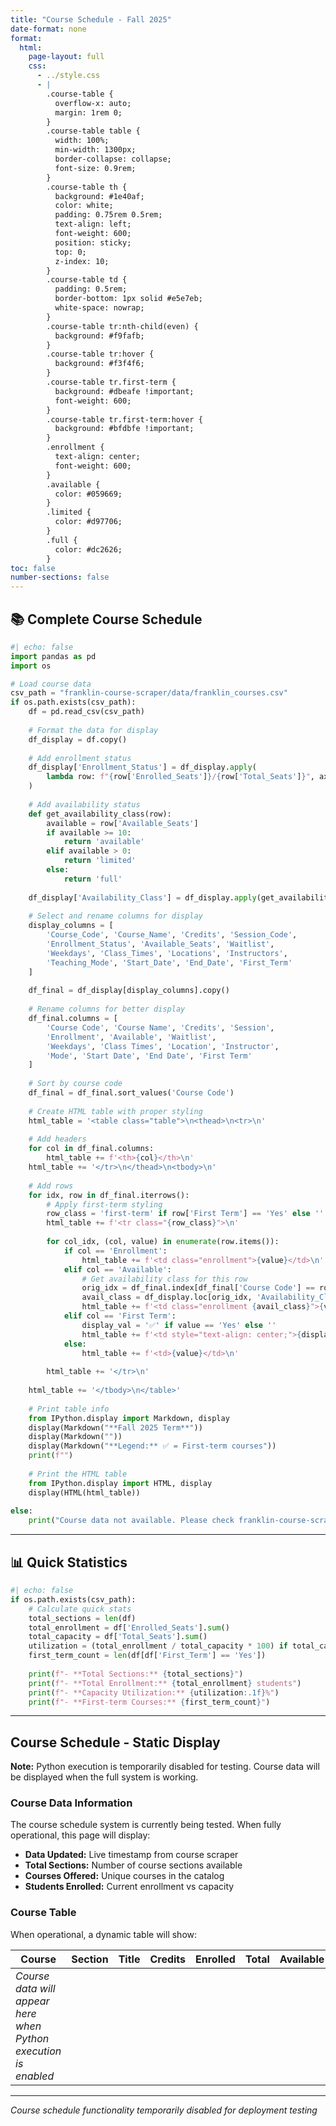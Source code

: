 ```yaml
---
title: "Course Schedule - Fall 2025"
date-format: none
format:
  html:
    page-layout: full
    css: 
      - ../style.css
      - |
        .course-table {
          overflow-x: auto;
          margin: 1rem 0;
        }
        .course-table table {
          width: 100%;
          min-width: 1300px;
          border-collapse: collapse;
          font-size: 0.9rem;
        }
        .course-table th {
          background: #1e40af;
          color: white;
          padding: 0.75rem 0.5rem;
          text-align: left;
          font-weight: 600;
          position: sticky;
          top: 0;
          z-index: 10;
        }
        .course-table td {
          padding: 0.5rem;
          border-bottom: 1px solid #e5e7eb;
          white-space: nowrap;
        }
        .course-table tr:nth-child(even) {
          background: #f9fafb;
        }
        .course-table tr:hover {
          background: #f3f4f6;
        }
        .course-table tr.first-term {
          background: #dbeafe !important;
          font-weight: 600;
        }
        .course-table tr.first-term:hover {
          background: #bfdbfe !important;
        }
        .enrollment {
          text-align: center;
          font-weight: 600;
        }
        .available {
          color: #059669;
        }
        .limited {
          color: #d97706;
        }
        .full {
          color: #dc2626;
        }
toc: false
number-sections: false
---
```


## 📚 Complete Course Schedule

::: {.course-table}

```python
#| echo: false
import pandas as pd
import os

# Load course data
csv_path = "franklin-course-scraper/data/franklin_courses.csv"
if os.path.exists(csv_path):
    df = pd.read_csv(csv_path)
    
    # Format the data for display
    df_display = df.copy()
    
    # Add enrollment status
    df_display['Enrollment_Status'] = df_display.apply(
        lambda row: f"{row['Enrolled_Seats']}/{row['Total_Seats']}", axis=1
    )
    
    # Add availability status
    def get_availability_class(row):
        available = row['Available_Seats']
        if available >= 10:
            return 'available'
        elif available > 0:
            return 'limited'
        else:
            return 'full'
    
    df_display['Availability_Class'] = df_display.apply(get_availability_class, axis=1)
    
    # Select and rename columns for display
    display_columns = [
        'Course_Code', 'Course_Name', 'Credits', 'Session_Code',
        'Enrollment_Status', 'Available_Seats', 'Waitlist',
        'Weekdays', 'Class_Times', 'Locations', 'Instructors',
        'Teaching_Mode', 'Start_Date', 'End_Date', 'First_Term'
    ]
    
    df_final = df_display[display_columns].copy()
    
    # Rename columns for better display
    df_final.columns = [
        'Course Code', 'Course Name', 'Credits', 'Session',
        'Enrollment', 'Available', 'Waitlist',
        'Weekdays', 'Class Times', 'Location', 'Instructor',
        'Mode', 'Start Date', 'End Date', 'First Term'
    ]
    
    # Sort by course code
    df_final = df_final.sort_values('Course Code')
    
    # Create HTML table with proper styling
    html_table = '<table class="table">\n<thead>\n<tr>\n'
    
    # Add headers
    for col in df_final.columns:
        html_table += f'<th>{col}</th>\n'
    html_table += '</tr>\n</thead>\n<tbody>\n'
    
    # Add rows
    for idx, row in df_final.iterrows():
        # Apply first-term styling
        row_class = 'first-term' if row['First Term'] == 'Yes' else ''
        html_table += f'<tr class="{row_class}">\n'
        
        for col_idx, (col, value) in enumerate(row.items()):
            if col == 'Enrollment':
                html_table += f'<td class="enrollment">{value}</td>\n'
            elif col == 'Available':
                # Get availability class for this row
                orig_idx = df_final.index[df_final['Course Code'] == row['Course Code']].tolist()[0]
                avail_class = df_display.loc[orig_idx, 'Availability_Class']
                html_table += f'<td class="enrollment {avail_class}">{value}</td>\n'
            elif col == 'First Term':
                display_val = '✅' if value == 'Yes' else ''
                html_table += f'<td style="text-align: center;">{display_val}</td>\n'
            else:
                html_table += f'<td>{value}</td>\n'
        
        html_table += '</tr>\n'
    
    html_table += '</tbody>\n</table>'
    
    # Print table info
    from IPython.display import Markdown, display
    display(Markdown("**Fall 2025 Term**"))
    display(Markdown(""))
    display(Markdown("**Legend:** ✅ = First-term courses"))
    print(f"")
    
    # Print the HTML table
    from IPython.display import HTML, display
    display(HTML(html_table))
    
else:
    print("Course data not available. Please check franklin-course-scraper/data/franklin_courses.csv")
```

:::

---

## 📊 Quick Statistics

```python
#| echo: false
if os.path.exists(csv_path):
    # Calculate quick stats
    total_sections = len(df)
    total_enrollment = df['Enrolled_Seats'].sum()
    total_capacity = df['Total_Seats'].sum()
    utilization = (total_enrollment / total_capacity * 100) if total_capacity > 0 else 0
    first_term_count = len(df[df['First_Term'] == 'Yes'])
    
    print(f"- **Total Sections:** {total_sections}")
    print(f"- **Total Enrollment:** {total_enrollment} students")
    print(f"- **Capacity Utilization:** {utilization:.1f}%")
    print(f"- **First-term Courses:** {first_term_count}")
```

---

## Course Schedule - Static Display

**Note:** Python execution is temporarily disabled for testing. Course data will be displayed when the full system is working.

### Course Data Information

The course schedule system is currently being tested. When fully operational, this page will display:

- **Data Updated:** Live timestamp from course scraper
- **Total Sections:** Number of course sections available  
- **Courses Offered:** Unique courses in the catalog
- **Students Enrolled:** Current enrollment vs capacity

### Course Table

When operational, a dynamic table will show:

| Course | Section | Title | Credits | Enrolled | Total | Available | Days | Times | Location | Instructor | Mode | Dates |
|--------|---------|-------|---------|----------|-------|-----------|------|-------|----------|------------|------|-------|
| *Course data will appear here when Python execution is enabled* |

---

*Course schedule functionality temporarily disabled for deployment testing*